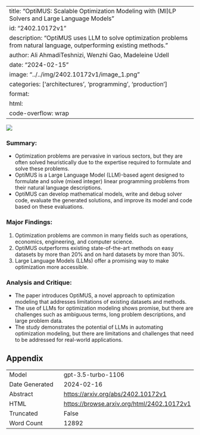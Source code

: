 
---
title: "OptiMUS: Scalable Optimization Modeling with (MI)LP Solvers and Large Language Models"
id: "2402.10172v1"
description: "OptiMUS uses LLM to solve optimization problems from natural language, outperforming existing methods."
author: Ali AhmadiTeshnizi, Wenzhi Gao, Madeleine Udell
date: "2024-02-15"
image: "../../img/2402.10172v1/image_1.png"
categories: ['architectures', 'programming', 'production']
format:
  html:
    code-overflow: wrap
---

![](../../img/2402.10172v1/image_1.png)

### Summary:
- Optimization problems are pervasive in various sectors, but they are often solved heuristically due to the expertise required to formulate and solve these problems.
- OptiMUS is a Large Language Model (LLM)-based agent designed to formulate and solve (mixed integer) linear programming problems from their natural language descriptions.
- OptiMUS can develop mathematical models, write and debug solver code, evaluate the generated solutions, and improve its model and code based on these evaluations.

### Major Findings:
1. Optimization problems are common in many fields such as operations, economics, engineering, and computer science.
2. OptiMUS outperforms existing state-of-the-art methods on easy datasets by more than 20% and on hard datasets by more than 30%.
3. Large Language Models (LLMs) offer a promising way to make optimization more accessible.

### Analysis and Critique:
- The paper introduces OptiMUS, a novel approach to optimization modeling that addresses limitations of existing datasets and methods.
- The use of LLMs for optimization modeling shows promise, but there are challenges such as ambiguous terms, long problem descriptions, and large problem data.
- The study demonstrates the potential of LLMs in automating optimization modeling, but there are limitations and challenges that need to be addressed for real-world applications.

## Appendix

|          |          |
|----------|----------|
| Model     | gpt-3.5-turbo-1106       |
| Date Generated     | 2024-02-16       |
| Abstract | [https://arxiv.org/abs/2402.10172v1](https://arxiv.org/abs/2402.10172v1)        |
| HTML     | [https://browse.arxiv.org/html/2402.10172v1](https://browse.arxiv.org/html/2402.10172v1)       |
| Truncated       | False       |
| Word Count       | 12892       |